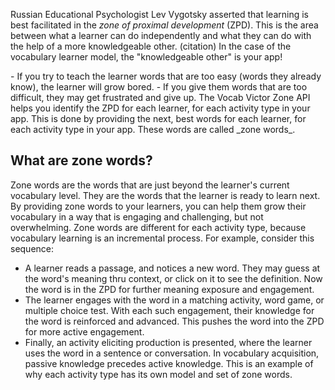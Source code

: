 Russian Educational Psychologist Lev Vygotsky asserted that learning is best facilitated in the _zone of proximal development_ (ZPD). This is the area between what a learner can do independently and what they can do with the help of a more knowledgeable other. (citation) In the case of the vocabulary learner model, the "knowledgeable other" is your app!

<Tip>
  - If you try to teach the learner words that are too easy (words they already
  know), the learner will grow bored. - If you give them words that are too
  difficult, they may get frustrated and give up.
</Tip>
The Vocab Victor Zone API helps you identify the ZPD for each learner, for each activity
type in your app. This is done by providing the next, best words for each learner,
for each activity type in your app. These words are called _zone words_.

## What are zone words?

Zone words are the words that are just beyond the learner's current vocabulary level. They are the words that the learner is ready to learn next. By providing zone words to your learners, you can help them grow their vocabulary in a way that is engaging and challenging, but not overwhelming. Zone words are different for each activity type, because vocabulary learning is an incremental process. For example, consider this sequence:

- A learner reads a passage, and notices a new word. They may guess at the word's meaning thru context, or click on it to see the definition. Now the word is in the ZPD for further meaning exposure and engagement.
- The learner engages with the word in a matching activity, word game, or multiple choice test. With each such engagement, their knowledge for the word is reinforced and advanced. This pushes the word into the ZPD for more active engagement.
- Finally, an activity eliciting production is presented, where the learner uses the word in a sentence or conversation. In vocabulary acquisition, passive knowledge precedes active knowledge. This is an example of why each activity type has its own model and set of zone words.

